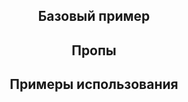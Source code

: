 
<Meta of={MaskedInputStories} />

<Header
  component="MaskedInput"
  guides="https://guides.kontur.ru/components/input-fields/input/"
  figma="https://www.figma.com/file/87ScqxPzJpF9DcVBNYWOjM/%E2%9A%A1-Kontur-UI-Modern-Layout?node-id=203%3A1602"
/>

<Description />

## Базовый пример

<Primary />

## Пропы

<PropsTable />

## Примеры использования

<Stories title="" includePrimary={false} />
